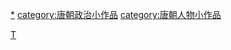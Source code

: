 {{hiddencat}}
[[Category:中国各朝代政治人物小作品|T]]
[[category:唐朝政治人物|*]]
[[category:唐朝政治小作品|category:唐朝政治小作品]]
[[category:唐朝人物小作品|category:唐朝人物小作品]]
